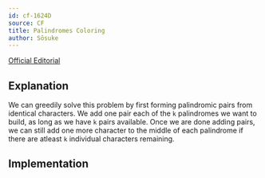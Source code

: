 ```yaml
---
id: cf-1624D
source: CF
title: Palindromes Coloring
author: Sōsuke
---
```


[Official Editorial](https://codeforces.com/blog/entry/98942)

## Explanation

We can greedily solve this problem by first forming palindromic pairs from identical characters.
We add one pair each of the `k` palindromes we want to build, as long as we have `k` pairs available.
Once we are done adding pairs, we can still add one more character to the middle of each palindrome if there are atleast `k` individual characters remaining.

## Implementation

<LanguageSection>
<CPPSection>

```cpp

```

</CPPSection>
<PySection>

```py


```

</PySection>
</LanguageSection>

